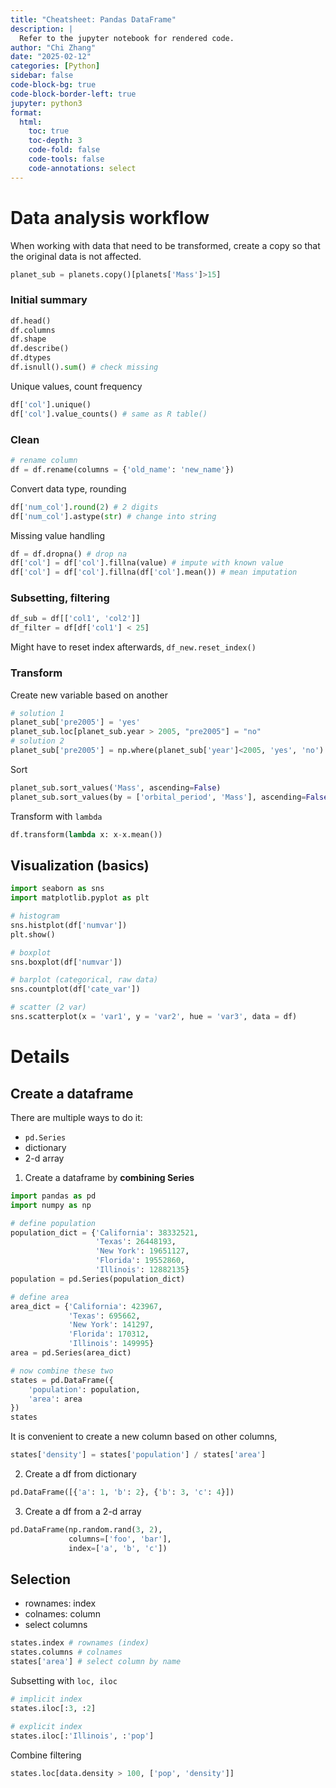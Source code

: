```yaml
---
title: "Cheatsheet: Pandas DataFrame"
description: |
  Refer to the jupyter notebook for rendered code.
author: "Chi Zhang"
date: "2025-02-12"
categories: [Python]
sidebar: false
code-block-bg: true
code-block-border-left: true
jupyter: python3
format: 
  html:
    toc: true
    toc-depth: 3
    code-fold: false
    code-tools: false
    code-annotations: select
---
```


# Data analysis workflow

::: {.callout-note}

When working with data that need to be transformed, create a copy so that the original data is not affected. 

```python
planet_sub = planets.copy()[planets['Mass']>15]
```

:::

### Initial summary

```python
df.head()
df.columns
df.shape
df.describe()
df.dtypes
df.isnull().sum() # check missing
```

Unique values, count frequency

```python
df['col'].unique()
df['col'].value_counts() # same as R table()
```


### Clean

```python
# rename column
df = df.rename(columns = {'old_name': 'new_name'})
```

Convert data type, rounding

```python
df['num_col'].round(2) # 2 digits
df['num_col'].astype(str) # change into string

```


Missing value handling

```python
df = df.dropna() # drop na
df['col'] = df['col'].fillna(value) # impute with known value
df['col'] = df['col'].fillna(df['col'].mean()) # mean imputation
```

### Subsetting, filtering

```python
df_sub = df[['col1', 'col2']]
df_filter = df[df['col1'] < 25]
```

Might have to reset index afterwards, `df_new.reset_index()`

### Transform

Create new variable based on another

```python
# solution 1
planet_sub['pre2005'] = 'yes'
planet_sub.loc[planet_sub.year > 2005, "pre2005"] = "no"
# solution 2
planet_sub['pre2005'] = np.where(planet_sub['year']<2005, 'yes', 'no')
```

Sort

```python
planet_sub.sort_values('Mass', ascending=False)
planet_sub.sort_values(by = ['orbital_period', 'Mass'], ascending=False)
```

Transform with `lambda`

```python
df.transform(lambda x: x-x.mean())
```


## Visualization (basics)

```python
import seaborn as sns
import matplotlib.pyplot as plt

# histogram
sns.histplot(df['numvar'])
plt.show()

# boxplot
sns.boxplot(df['numvar'])

# barplot (categorical, raw data)
sns.countplot(df['cate_var'])

# scatter (2 var)
sns.scatterplot(x = 'var1', y = 'var2', hue = 'var3', data = df)
```









# Details

## Create a dataframe

There are multiple ways to do it: 

* `pd.Series`
* dictionary
* 2-d array

1. Create a dataframe by **combining Series**

```python
import pandas as pd
import numpy as np

# define population
population_dict = {'California': 38332521,
                   'Texas': 26448193,
                   'New York': 19651127,
                   'Florida': 19552860,
                   'Illinois': 12882135}
population = pd.Series(population_dict)

# define area
area_dict = {'California': 423967,
             'Texas': 695662,
             'New York': 141297,
             'Florida': 170312,
             'Illinois': 149995}
area = pd.Series(area_dict)

# now combine these two
states = pd.DataFrame({
    'population': population,
    'area': area
})
states
```

It is convenient to create a new column based on other columns, 

```python
states['density'] = states['population'] / states['area']
```

2. Create a df from dictionary

```python
pd.DataFrame([{'a': 1, 'b': 2}, {'b': 3, 'c': 4}])
```


3. Create a df from a 2-d array

```python
pd.DataFrame(np.random.rand(3, 2),
             columns=['foo', 'bar'],
             index=['a', 'b', 'c'])
```


## Selection

* rownames: index
* colnames: column
* select columns

```python
states.index # rownames (index)
states.columns # colnames
states['area'] # select column by name
```


Subsetting with `loc, iloc`

```python
# implicit index
states.iloc[:3, :2]

# explicit index
states.iloc[:'Illinois', :'pop']
```

Combine filtering

```python
states.loc[data.density > 100, ['pop', 'density']]
```









